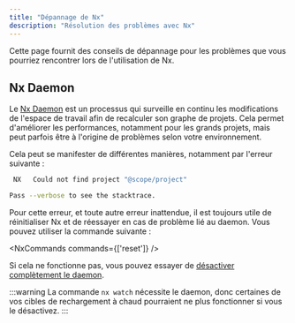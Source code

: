 ```yaml
---
title: "Dépannage de Nx"
description: "Résolution des problèmes avec Nx"
---
```





Cette page fournit des conseils de dépannage pour les problèmes que vous pourriez rencontrer lors de l'utilisation de Nx.

## Nx Daemon

Le [Nx Daemon](https://nx.dev/docs/concepts/nx-daemon) est un processus qui surveille en continu les modifications de l'espace de travail afin de recalculer son graphe de projets. Cela permet d'améliorer les performances, notamment pour les grands projets, mais peut parfois être à l'origine de problèmes selon votre environnement.

Cela peut se manifester de différentes manières, notamment par l'erreur suivante :

```bash
 NX   Could not find project "@scope/project"

Pass --verbose to see the stacktrace.
```

Pour cette erreur, et toute autre erreur inattendue, il est toujours utile de réinitialiser Nx et de réessayer en cas de problème lié au daemon. Vous pouvez utiliser la commande suivante :

<NxCommands commands={['reset']} />

Si cela ne fonctionne pas, vous pouvez essayer de [désactiver complètement le daemon](https://nx.dev/docs/concepts/nx-daemon#turning-it-off).

:::warning
La commande `nx watch` nécessite le daemon, donc certaines de vos cibles de rechargement à chaud pourraient ne plus fonctionner si vous le désactivez.
:::